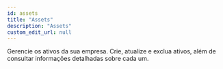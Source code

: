 ```yaml
---
id: assets
title: "Assets"
description: "Assets"
custom_edit_url: null
---
```


<!-- DO NOT EDIT THIS FILE DIRECTLY! -->
<!-- IT IS AUTOMATICALLY GENERATED FROM THE YAML FILES IN THE OAS FOLDER -->
<!-- These files are automatically generated by npm `run apidocs` scripts. -->
<!-- Any manual changes will be lost on the next automatic generation. -->
<!-- To modify the documentation or the OpenAPI specification, edit the appropriate source files in the `oas` folder. -->




Gerencie os ativos da sua empresa. Crie, atualize e exclua ativos,
além de consultar informações detalhadas sobre cada um.



